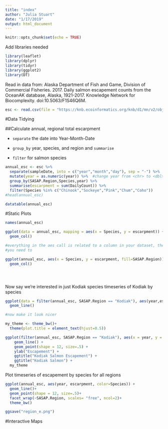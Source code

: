 ```yaml
---
title: "index"
author: "Julia Stuart"
date: "1/17/2019"
output: html_document
---
```


```r
knitr::opts_chunk$set(echo = TRUE)
```

Add libraries needed
```r
library(leaflet)
library(dplyr)
library(tidyr)
library(ggplot2)
library(DT)

```

Read in data from: Alaska Department of Fish and Game, Division of Commercial Fisheries. 2017. Daily salmon escapement counts from the OceanAK database, Alaska, 1921-2017. Knowledge Network for Biocomplexity. doi:10.5063/F1S46Q6M.

```r

esc <- read.csv(file = "https://knb.ecoinformatics.org/knb/d1/mn/v2/object/urn%3Auuid%3Af119a05b-bbe7-4aea-93c6-85434dcb1c5e", stringsAsFactors = FALSE)

```
#Data Tidying

##Calculate annual, regional total escarpment

* `separate` the date into Year-Month-Date

* `group_by` year, species, and region and `summarise`

* `filter` for salmon species


```r

annual_esc <- esc %>%
  separate(sampleDate, into = c("year","month","day"), sep = "-") %>% 
  mutate(year = as.numeric(year)) %>%  #change year from <chr> to <dbl>
  group_by(SASAP.Region,Species,year) %>% 
  summarise(escarpment = sum(DailyCount)) %>% 
  filter(Species %in% c("Chinook","Sockeye","Pink","Chum","Coho"))
#head(annual_esc)
```

```r

datatable(annual_esc)
```

#Static Plots

```r
names(annual_esc)

ggplot(data = annual_esc, mapping = aes(x = Species, y = escarpment)) +
  geom_col()

#everything in the aes call is related to a column in your dataset, therefore
#you need to 

ggplot(annual_esc, aes(x = Species, y = escarpment, fill=SASAP.Region)) +
  geom_col()





```

Now say we're interested in just Kodiak species
timeseries of Kodiak by species

```r

ggplot(data = filter(annual_esc, SASAP.Region == "Kodiak"), aes(year,escarpment, color = Species)) + 
  geom_line()

#now make it look nicer

my_theme <- theme_bw()+
  theme(plot.title = element_text(hjust=0.5))

ggplot(filter(annual_esc, SASAP.Region == "Kodiak"), aes(x = year, y = escarpment, color = Species)) + 
    geom_line() +
    geom_point(shape = 12, size=.5) +
    ylab("Escapement") +
    ggtitle("Kodiak Salmon Escapement") +
    ggtitle("Kodiak Salmon") +
  my_theme
```
Plot timeseries of escapement by species for all regions

```r

ggplot(annual_esc, aes(year, escarpment, color=Species)) +
  geom_line()+
  geom_point(shape = 12, size=.5)+
  facet_wrap(~SASAP.Region, scales= "free", ncol=2)+
  theme_bw()

ggsave("region_e.png")

```


#Interactive Maps






